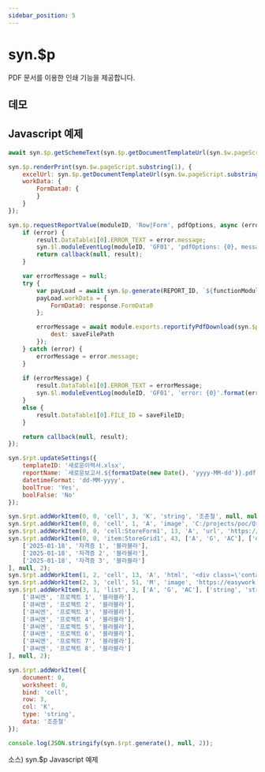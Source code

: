 ```yaml
---
sidebar_position: 5
---
```


# syn.$p

PDF 문서를 이용한 인쇄 기능을 제공합니다.

## 데모

## Javascript 예제

```javascript
await syn.$p.getSchemeText(syn.$p.getDocumentTemplateUrl(syn.$w.pageScript.substring(1)), true);

syn.$p.renderPrint(syn.$w.pageScript.substring(1), {
	excelUrl: syn.$p.getDocumentTemplateUrl(syn.$w.pageScript.substring(1)),
	workData: {
		FormData0: {
		}
	}
});

syn.$p.requestReportValue(moduleID, 'Row|Form', pdfOptions, async (error, response) => {
	if (error) {
		result.DataTable1[0].ERROR_TEXT = error.message;
		syn.$l.moduleEventLog(moduleID, 'GF01', 'pdfOptions: {0}, message: {1}'.format(JSON.stringify(pdfOptions), error.message), 'Error');
		return callback(null, result);
	}

	var errorMessage = null;
	try {
		var payLoad = await syn.$p.generate(REPORT_ID, `${functionModule.config.ReportExcelBasePath}/${REPORT_ID}.xlsx`);
		payLoad.workData = {
			FormData0: response.FormData0
		};

		errorMessage = await module.exports.reportifyPdfDownload(syn.$p.getReportifyUrl(syn.$p.pageExcelToPdf), payLoad, {
			dest: saveFilePath
		});
	} catch (error) {
		errorMessage = error.message;
	}
	
	if (errorMessage) {
		result.DataTable1[0].ERROR_TEXT = errorMessage;
		syn.$l.moduleEventLog(moduleID, 'GF01', 'error: {0}'.format(errorMessage), 'Error');
	}
	else {
		result.DataTable1[0].FILE_ID = saveFileID;
	}

	return callback(null, result);
});

syn.$rpt.updateSettings({
    templateID: '새로운이력서.xlsx',
    reportName: `새로운보고서.${formatDate(new Date(), 'yyyy-MM-dd')}.pdf`,
    datetimeFormat: 'dd-MM-yyyy',
    boolTrue: 'Yes',
    boolFalse: 'No'
});

syn.$rpt.addWorkItem(0, 0, 'cell', 3, 'K', 'string', '조준철', null, null);
syn.$rpt.addWorkItem(0, 0, 'cell', 1, 'A', 'image', 'C:/projects/poc/QrameReport/reportify/wwwroot/img/profile.png', null, null);
syn.$rpt.addWorkItem(0, 0, 'cell:StoreForm1', 13, 'A', 'url', 'https://handstack.kr/docs/startup/%EA%B0%9C%EC%9A%94', '2:A3', null);
syn.$rpt.addWorkItem(0, 0, 'item:StoreGrid1', 43, ['A', 'G', 'AC'], ['date', 'string', 'string'], [
    ['2025-01-18', '자격증 1', '블라블라'],
    ['2025-01-18', '자격증 2', '블라블라'],
    ['2025-01-18', '자격증 3', '블라블라']
], null, 2);
syn.$rpt.addWorkItem(1, 2, 'cell', 13, 'A', 'html', '<div class=\'container\'>...</div>', '2:A3', null);
syn.$rpt.addWorkItem(2, 3, 'cell', 51, 'M', 'image', 'https://easywork.qcnservice.co.kr/assets/img/company/logo/easywork.qcnservice.co.kr.png', null, null);
syn.$rpt.addWorkItem(3, 1, 'list', 3, ['A', 'G', 'AC'], ['string', 'string', 'string'], [
    ['큐씨엔', '프로젝트 1', '블라블라'],
    ['큐씨엔', '프로젝트 2', '블라블라'],
    ['큐씨엔', '프로젝트 3', '블라블라'],
    ['큐씨엔', '프로젝트 4', '블라블라'],
    ['큐씨엔', '프로젝트 5', '블라블라'],
    ['큐씨엔', '프로젝트 6', '블라블라'],
    ['큐씨엔', '프로젝트 7', '블라블라'],
    ['큐씨엔', '프로젝트 8', '블라블라']
], null, 2);

syn.$rpt.addWorkItem({
    document: 0,
    worksheet: 0,
    bind: 'cell',
    row: 3,
    col: 'K',
    type: 'string',
    data: '조준철'
});

console.log(JSON.stringify(syn.$rpt.generate(), null, 2));
```
소스) syn.$p Javascript 예제